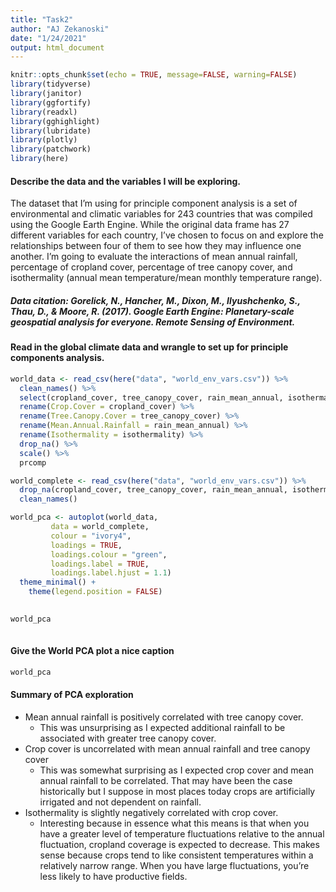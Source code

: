 ```yaml
---
title: "Task2"
author: "AJ Zekanoski"
date: "1/24/2021"
output: html_document
---
```


```r
knitr::opts_chunk$set(echo = TRUE, message=FALSE, warning=FALSE)
library(tidyverse)
library(janitor)
library(ggfortify)
library(readxl)
library(gghighlight)
library(lubridate)
library(plotly)
library(patchwork)
library(here)
```


#### Describe the data and the variables I will be exploring.

The dataset that I'm using for principle component analysis is a set of environmental and climatic variables for 243 countries that was compiled using the Google Earth Engine. While the original data frame has 27 different variables for each country, I've chosen to focus on and explore the relationships between four of them to see how they may influence one another. I'm going to evaluate the interactions of mean annual rainfall, percentage of cropland cover, percentage of tree canopy cover, and isothermality (annual mean temperature/mean monthly temperature range). 

##### Data citation: Gorelick, N., Hancher, M., Dixon, M., Ilyushchenko, S., Thau, D., & Moore, R. (2017). Google Earth Engine: Planetary-scale geospatial analysis for everyone. Remote Sensing of Environment.



#### Read in the global climate data and wrangle to set up for principle components analysis. 
```r
world_data <- read_csv(here("data", "world_env_vars.csv")) %>% 
  clean_names() %>% 
  select(cropland_cover, tree_canopy_cover, rain_mean_annual, isothermality) %>% 
  rename(Crop.Cover = cropland_cover) %>% 
  rename(Tree.Canopy.Cover = tree_canopy_cover) %>% 
  rename(Mean.Annual.Rainfall = rain_mean_annual) %>% 
  rename(Isothermality = isothermality) %>% 
  drop_na() %>% 
  scale() %>% 
  prcomp

world_complete <- read_csv(here("data", "world_env_vars.csv")) %>% 
  drop_na(cropland_cover, tree_canopy_cover, rain_mean_annual, isothermality) %>% 
  clean_names()

world_pca <- autoplot(world_data,
         data = world_complete,
         colour = "ivory4",
         loadings = TRUE,
         loadings.colour = "green",
         loadings.label = TRUE,
         loadings.label.hjust = 1.1)
  theme_minimal() +
    theme(legend.position = FALSE)

  
world_pca
  
```


#### Give the World PCA plot a nice caption

```r
world_pca
```

#### Summary of PCA exploration
* Mean annual rainfall is positively correlated with tree canopy cover. 
  * This was unsurprising as I expected additional rainfall to be associated with greater tree canopy cover.
* Crop cover is uncorrelated with mean annual rainfall and tree canopy cover
  * This was somewhat surprising as I expected crop cover and mean annual rainfall to be correlated. That may have been the case historically but I suppose in most places today crops are artificially irrigated and not dependent on rainfall.
* Isothermality is slightly negatively correlated with crop cover.
  * Interesting because in essence what this means is that when you have a greater level of temperature fluctuations relative to the annual fluctuation, cropland coverage is expected to decrease. This makes sense because crops tend to like consistent temperatures within a relatively narrow range. When you have large fluctuations, you're less likely to have productive fields. 
